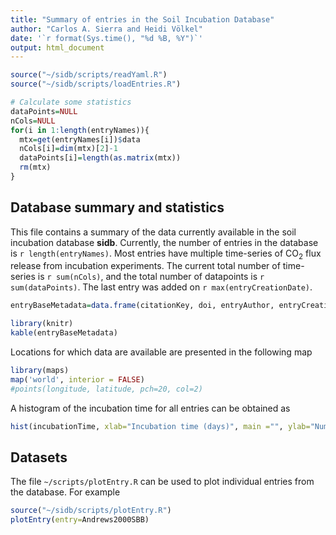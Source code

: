 ```yaml
---
title: "Summary of entries in the Soil Incubation Database"
author: "Carlos A. Sierra and Heidi Völkel"
date: '`r format(Sys.time(), "%d %B, %Y")`'
output: html_document
---
```


```r
source("~/sidb/scripts/readYaml.R")
source("~/sidb/scripts/loadEntries.R")

# Calculate some statistics
dataPoints=NULL
nCols=NULL
for(i in 1:length(entryNames)){
  mtx=get(entryNames[i])$data
  nCols[i]=dim(mtx)[2]-1
  dataPoints[i]=length(as.matrix(mtx))
  rm(mtx)
}
```

## Database summary and statistics

This file contains a summary of the data currently available in the soil incubation database **sidb**. Currently, the number of entries in the database is `r length(entryNames)`. Most entries have multiple time-series of CO<sub>2</sub> flux release from incubation experiments. The current total number of time-series  is `r sum(nCols)`, and the total number of datapoints is `r sum(dataPoints)`.
The last entry was added on `r max(entryCreationDate)`.


```r
entryBaseMetadata=data.frame(citationKey, doi, entryAuthor, entryCreationDate)

library(knitr)
kable(entryBaseMetadata)
```

Locations for which data are available are presented in the following map

```r
library(maps)
map('world', interior = FALSE)
#points(longitude, latitude, pch=20, col=2)
```

A histogram of the incubation time for all entries can be obtained as 

```r
hist(incubationTime, xlab="Incubation time (days)", main ="", ylab="Number of studies")
```

## Datasets
The file `~/scripts/plotEntry.R` can be used to plot individual entries from the database. For example

```r
source("~/sidb/scripts/plotEntry.R")
plotEntry(entry=Andrews2000SBB)
```


